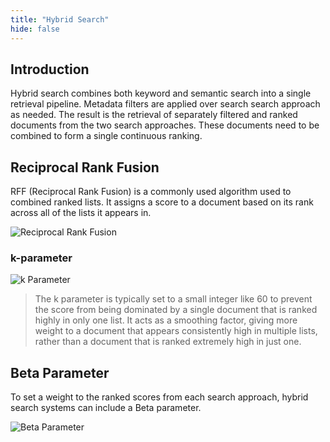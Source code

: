 ```yaml
---
title: "Hybrid Search"
hide: false
---
```


## Introduction

Hybrid search combines both keyword and semantic search into a single retrieval pipeline. 
Metadata filters are applied over search search approach as needed. 
The result is the retrieval of separately filtered and ranked documents from the two search approaches. 
These documents need to be combined to form a single continuous ranking.

## Reciprocal Rank Fusion

RFF (Reciprocal Rank Fusion) is a commonly used algorithm used to combined ranked lists. 
It assigns a score to a document based on its rank across all of the lists it appears in.

![Reciprocal Rank Fusion](/images/l5nIGZtLDW.png)

### k-parameter

![k Parameter](/images/IhpORJbRXX.png)

>The k parameter is typically set to a small integer like 60 to prevent the score from being dominated by a single document that is ranked highly in only one list. It acts as a smoothing factor, giving more weight to a document that appears consistently high in multiple lists, rather than a document that is ranked extremely high in just one. 

## Beta Parameter

To set a weight to the ranked scores from each search approach, hybrid search systems can include a Beta parameter.

![Beta Parameter](/images/rGzOMKumzS.png)